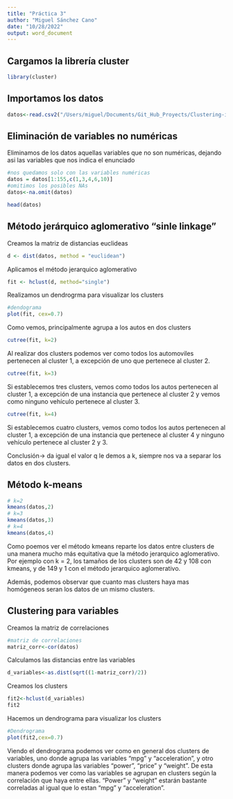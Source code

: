 ```yaml
---
title: "Práctica 3"
author: "Miguel Sánchez Cano"
date: "10/28/2022"
output: word_document
---
```


## Cargamos la librería cluster
```r
library(cluster)
```

## Importamos los datos
```r
datos<-read.csv2("/Users/miguel/Documents/Git_Hub_Proyects/Clustering-in-R/autos.csv",sep=";",header=T)
```

## Eliminación de variables no numéricas

Eliminamos de los datos aquellas variables que no son numéricas, dejando asi las variables que nos indica el enunciado

```r
#nos quedamos solo con las variables numéricas
datos = datos[1:155,c(1,3,4,6,10)]
#omitimos los posibles NAs
datos<-na.omit(datos)

head(datos)
```


## Método jerárquico aglomerativo “sinle linkage”

Creamos la matriz de distancias euclideas
```r
d <- dist(datos, method = "euclidean")
```

Aplicamos el método jerarquico aglomerativo
```r
fit <- hclust(d, method="single")
```

Realizamos un dendrogrma para visualizar los clusters
```r
#dendograma
plot(fit, cex=0.7)
```

Como vemos, principalmente agrupa a los autos en dos clusters

```r
cutree(fit, k=2)
```

Al realizar dos clusters podemos ver como todos los automoviles pertenecen al cluster 1, a excepción de uno que pertenece al cluster 2.

```r
cutree(fit, k=3)
```

Si establecemos tres clusters, vemos como todos los autos pertenecen al cluster 1, a excepción de una instancia que pertenece al cluster 2 y vemos como ninguno vehículo pertenece al cluster 3.


```r
cutree(fit, k=4)
```

Si establecemos cuatro clusters, vemos como todos los autos pertenecen al cluster 1, a excepción de una instancia que pertenece al cluster 4 y ninguno vehículo pertenece al cluster 2 y 3.

Conclusión-> da igual el valor q le demos a k, siempre nos va a separar los datos en dos clusters.


## Método k-means

```r
# k=2
kmeans(datos,2)
# k=3
kmeans(datos,3)
# k=4
kmeans(datos,4)
```

Como poemos ver el método kmeans reparte los datos entre clusters de una manera mucho más equitativa que la método jerarquico aglomerativo. Por ejemplo con k = 2, los tamaños de los clusters son de 42 y 108 con kmeans, y de 149 y 1 con el método jerarquico aglomerativo.

Además, podemos observar que cuanto mas clusters haya mas homógeneos seran los datos de un mismo clusters.

## Clustering para variables

Creamos la matriz de correlaciones
```r
#matriz de correlaciones
matriz_corr<-cor(datos)
```

Calculamos las distancias entre las variables
```r
d_variables<-as.dist(sqrt((1-matriz_corr)/2))
```

Creamos los clusters
```r
fit2<-hclust(d_variables)
fit2
```


Hacemos un dendrograma para visualizar los clusters
```r
#Dendrograma
plot(fit2,cex=0.7)
```

Viendo el dendrograma podemos ver como en general dos clusters de variables, uno donde agrupa las variables "mpg" y "acceleration", y otro clusters donde agrupa las variables "power", "price" y "weight". De esta manera podemos ver como las variables se agrupan en clusters según la correlación que haya entre ellas. "Power" y "weight" estarán bastante correladas al igual que lo estan "mpg" y "acceleration".
